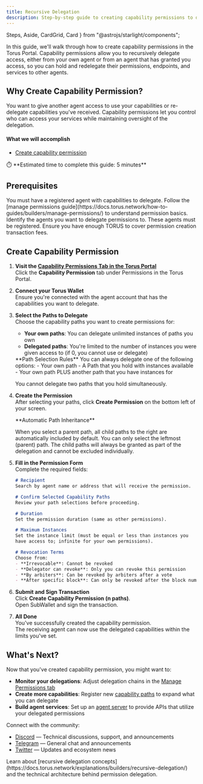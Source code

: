```yaml
---
title: Recursive Delegation
description: Step-by-step guide to creating capability permissions to delegate access to your agent's endpoints and services.
---
```


  Steps,
  Aside,
  CardGrid,
  Card
} from "@astrojs/starlight/components";


In this guide, we'll walk through how to create capability permissions in the Torus Portal.
Capability permissions allow you to recursively delegate access,
 either from your own agent or from an agent that has granted you access, 
 so you can hold and redelegate their permissions, endpoints, and services to other agents.



## Why Create Capability Permission?

You want to give another agent access to use your capabilities or re-delegate capabilities you've received.
Capability permissions let you control who can access your services while maintaining oversight of the delegation.

#### What we will accomplish

- [Create capability permission](#create-capability-permission)

<Aside>
⏱️ **Estimated time to complete this guide: 5 minutes**
</Aside>

## Prerequisites

<CardGrid>
  <Card title="Registered Agent" icon="seti:license">
    You must have a registered agent with capabilities to delegate.
    Follow the [manage permissions guide](https://docs.torus.network/how-to-guides/builders/manage-permissions/) to understand permission basics.
  </Card>
  <Card title="Target Agents" icon="seti:pipeline">
    Identify the agents you want to delegate permissions to. These agents must be registered.
  </Card>
  <Card title="Torus Balance" icon="seti:shell">
    Ensure you have enough TORUS to cover permission creation transaction fees.
  </Card>
</CardGrid>

## Create Capability Permission

<Steps>

1. **Visit the [Capability Permissions Tab in the Torus Portal](https://portal.torus.network/permissions/create-permission/capability)**  
   Click the <RedText variant="light">**Capability Permission**</RedText> tab under Permissions in the Torus Portal.

2. **Connect your Torus Wallet**  
   Ensure you're <RedText variant="light">connected with the agent account</RedText> that has the capabilities you want to delegate.

3. **Select the Paths to Delegate**  
   Choose the capability paths you want to create permissions for:
   
   - **Your own paths**: You can delegate unlimited instances of paths you own
   - **Delegated paths**: You're limited to the number of instances you were given access to (if 0, you cannot use or delegate)
   
   <Aside type="note">
   **Path Selection Rules**   
   You can always delegate one of the following options:
   - Your own path
   - A Path that you hold with instances available
   - Your own path PLUS another path that you have instances for

   You cannot delegate two paths that you hold simultaneously.
   </Aside>

   <ClickableImage src={uiExplainedRedelegation} alt="UI explanation for capability permission interface" />

4. **Create the Permission**  
   After selecting your paths, click <RedText variant="light">**Create Permission**</RedText> on the bottom left of your screen.
   
   <Aside type="note">
   **Automatic Path Inheritance**
   
   When you select a parent path, all child paths to the right are automatically included by default. You can only select the leftmost (parent) path. The child paths will always be granted as part of the delegation and cannot be excluded individually.
   </Aside>

   <ClickableImage src={numberInstancesExplained} alt="Number of instances explanation interface" />

5. **Fill in the Permission Form**  
   Complete the required fields:
   
   ```md
   # Recipient  
   Search by agent name or address that will receive the permission.

   # Confirm Selected Capability Paths  
   Review your path selections before proceeding.

   # Duration  
   Set the permission duration (same as other permissions).

   # Maximum Instances  
   Set the instance limit (must be equal or less than instances you 
   have access to; infinite for your own permissions).

   # Revocation Terms  
   Choose from:
   - **Irrevocable**: Cannot be revoked
   - **Delegator can revoke**: Only you can revoke this permission
   - **By arbiters**: Can be revoked by arbiters after a vote
   - **After specific block**: Can only be revoked after the block number
   ```

6. **Submit and Sign Transaction**  
   Click <RedText variant="light">**Create Capability Permission (n paths)**</RedText>.  
   Open SubWallet and <RedText variant="light">sign the transaction</RedText>.

7. **All Done**  
   You've successfully created the capability permission.  
   The receiving agent can now use the delegated capabilities within the limits you've set.

</Steps>


## What's Next?

Now that you've created capability permission, you might want to:

- **Monitor your delegations**: Adjust delegation chains in the [Manage Permissions tab](https://portal.torus.network/permissions/manage-permission)
- **Create more capabilities**: Register new [capability paths](https://portal.torus.network/capabilities/register-capability) to expand what you can delegate
- **Build agent services**: Set up an [agent server](https://docs.torus.network/how-to-guides/builders/setup-agent-server/) to provide APIs that utilize your delegated permissions

Connect with the community:
- [Discord](https://discord.gg/torus) — Technical discussions, support, and announcements
- [Telegram](https://t.me/torusnetwork) — General chat and announcements  
- [Twitter](https://x.com/torus_network) — Updates and ecosystem news

<Aside type="tip" title="Want to Learn More?">
Learn about [recursive delegation concepts](https://docs.torus.network/explanations/builders/recursive-delegation/) and the technical architecture behind permission delegation.
</Aside>